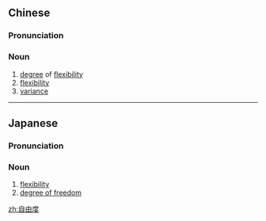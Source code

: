 ==Chinese==
{{zh-forms|type=21}}

===Pronunciation===
{{zh-pron
|m=zìyóudù
|c=zi6 jau4 dou6
|cat=n
}}

===Noun===
{{zh-noun}}

# [[degree]] of [[flexibility]]
# [[flexibility]]
# [[variance]]

----

==Japanese==
{{ja-kanjitab|じ|ゆう|ど|yomi=o}}

===Pronunciation===
{{ja-pron|じゆうど|y=o}}

===Noun===
{{ja-noun|じゆうど}}

# [[flexibility]]
# [[degree of freedom]]

[[zh:自由度]]